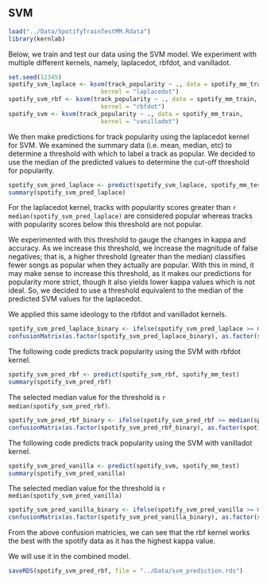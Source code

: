 ## SVM
```r
load("../Data/SpotifyTrainTestMM.Rdata")
library(kernlab)
```

Below, we train and test our data using the SVM model. We experiment with multiple different kernels, namely, laplacedot, rbfdot, and vanilladot.
```r
set.seed(12345)
spotify_svm_laplace <- ksvm(track_popularity ~ ., data = spotify_mm_train,
                          kernel = "laplacedot")
spotify_svm_rbf <- ksvm(track_popularity ~ ., data = spotify_mm_train,
                          kernel = "rbfdot")
spotify_svm <- ksvm(track_popularity ~ ., data = spotify_mm_train,
                          kernel = "vanilladot")
```

We then make predictions for track popularity using the laplacedot kernel for SVM.
We examined the summary data (i.e. mean, median, etc) to determine a threshold with which to label a track as popular. We decided to use the median of the predicted values to determine the cut-off threshold for popularity. 
```r
spotify_svm_pred_laplace <- predict(spotify_svm_laplace, spotify_mm_test)
summary(spotify_svm_pred_laplace)
```

For the laplacedot kernel, tracks with popularity scores greater than `r median(spotify_svm_pred_laplace)` are considered popular whereas tracks with popularity scores below this threshold are not popular.

We experimented with this threshold to gauge the changes in kappa and accuracy. As we increase this threshold, we increase the magnitude of false negatives; that is, a higher threshold (greater than the median) classifies fewer songs as popular when they actually are popular. With this in mind, it may make sense to increase this threshold, as it makes our predictions for popularity more strict, though it also yields lower kappa values which is not ideal. So, we decided to use a threshold equivalent to the median of the predicted SVM values for the laplacedot. 

We applied this same ideology to the rbfdot and vanilladot kernels.
```r
spotify_svm_pred_laplace_binary <- ifelse(spotify_svm_pred_laplace >= median(spotify_svm_pred_laplace), 1, 0)
confusionMatrix(as.factor(spotify_svm_pred_laplace_binary), as.factor(spotify_mm_test$track_popularity), positive = "1")
```

The following code predicts track popularity using the SVM with rbfdot kernel.
```r
spotify_svm_pred_rbf <- predict(spotify_svm_rbf, spotify_mm_test)
summary(spotify_svm_pred_rbf)
```
The selected median value for the threshold is `r median(spotify_svm_pred_rbf)`.
```r
spotify_svm_pred_rbf_binary <- ifelse(spotify_svm_pred_rbf >= median(spotify_svm_pred_rbf), 1, 0)
confusionMatrix(as.factor(spotify_svm_pred_rbf_binary), as.factor(spotify_mm_test$track_popularity))
```

The following code predicts track popularity using the SVM with vanilladot kernel.
```r
spotify_svm_pred_vanilla <- predict(spotify_svm, spotify_mm_test)
summary(spotify_svm_pred_vanilla)
```

The selected median value for the threshold is `r median(spotify_svm_pred_vanilla)`
```r
spotify_svm_pred_vanilla_binary <- ifelse(spotify_svm_pred_vanilla >= median(spotify_svm_pred_vanilla), 1, 0)
confusionMatrix(as.factor(spotify_svm_pred_vanilla_binary), as.factor(spotify_mm_test$track_popularity))
```
From the above confusion matricies, we can see that the rbf kernel works the best with the spotify data as it has the highest kappa value.

We will use it in the combined model.

```r
saveRDS(spotify_svm_pred_rbf, file = "../Data/svm_prediction.rds")
```


